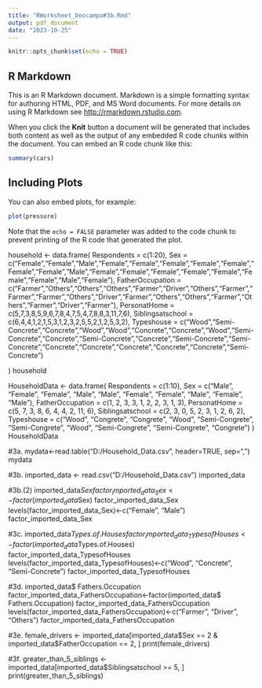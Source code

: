 ```yaml
---
title: "RWorksheet_Deocampo#3b.Rmd"
output: pdf_document
date: "2023-10-25"
---
```


```r
knitr::opts_chunk$set(echo = TRUE)
```

## R Markdown

This is an R Markdown document. Markdown is a simple formatting syntax for authoring HTML, PDF, and MS Word documents. For more details on using R Markdown see <http://rmarkdown.rstudio.com>.

When you click the **Knit** button a document will be generated that includes both content as well as the output of any embedded R code chunks within the document. You can embed an R code chunk like this:

```r
summary(cars)
```

## Including Plots

You can also embed plots, for example:

```r
plot(pressure)
```

Note that the `echo = FALSE` parameter was added to the code chunk to prevent printing of the R code that generated the plot.




household <- data.frame(
  Respondents = c(1:20),
  Sex = c("Female","Female","Male","Female","Female","Female","Female","Female","Female","Female","Male","Female","Female","Female","Female","Female","Female","Female","Male","Female"),
  FatherOccupation = c("Farmer","Others","Others","Others","Farmer","Driver","Others","Farmer","Farmer","Farmer","Others","Driver","Farmer","Others","Others","Farmer","Others","Farmer","Driver","Farmer"),
  PersonatHome = c(5,7,3,8,5,9,6,7,8,4,7,5,4,7,8,8,3,11,7,6),
  Siblingsatschool = c(6,4,4,1,2,1,5,3,1,2,3,2,5,5,2,1,2,5,3,2),
  Typeshouse = c("Wood","Semi-Concrete","Concrete","Wood","Wood","Concrete","Concrete","Wood","Semi-Concrete","Concrete","Semi-Concrete","Concrete","Semi-Concrete","Semi-Concrete","Concrete","Concrete","Concrete","Concrete","Concrete","Semi-Concrete")
  
)
household

HouseholdData <- data.frame(
  Respondents = c(1:10),
  Sex = c("Male", "Female", "Female", "Male", "Male", "Female", "Female", "Male", "Female", "Male"),
  FatherOccupation = c(1, 2, 3, 3, 1, 2, 2, 3, 1, 3),
  PersonatHome = c(5, 7, 3, 8, 6, 4, 4, 2, 11, 6),
  Siblingsatschool = c(2, 3, 0, 5, 2, 3, 1, 2, 6, 2),
  Typeshouse = c("Wood", "Congrete", "Congrete", "Wood", "Semi-Congrete", "Semi-Congrete", "Wood", "Semi-Congrete", "Semi-Congrete", "Congrete")
)
HouseholdData


#3a.
mydata<-read.table("D:/Household_Data.csv", header=TRUE, sep=",")
mydata

#3b.
imported_data <- read.csv("D:/Household_Data.csv")
imported_data

#3b.(2)
imported_data$Sex 
factor_imported_data_Sex<-factor(imported_data$Sex)
factor_imported_data_Sex
levels(factor_imported_data_Sex)<-c("Female", "Male")
factor_imported_data_Sex



#3c.
imported_data$Types.of.Houses
factor_imported_data_TypesofHouses<-factor(imported_data$Types.of.Houses)
factor_imported_data_TypesofHouses
levels(factor_imported_data_TypesofHouses)<-c("Wood", "Concrete", "Semi-Concrete")
factor_imported_data_TypesofHouses


#3d.
imported_data$ Fathers.Occupation
factor_imported_data_FathersOccupation<-factor(imported_data$ Fathers.Occupation)
factor_imported_data_FathersOccupation
levels(factor_imported_data_FathersOccupation)<-c("Farmer", "Driver", "Others")
factor_imported_data_FathersOccupation

#3e.
female_drivers <- imported_data[imported_data$Sex == 2 & imported_data$FatherOccupation == 2, ]
print(female_drivers)

#3f.
greater_than_5_siblings <- imported_data[imported_data$Siblingsatschool >= 5, ]
print(greater_than_5_siblings)


